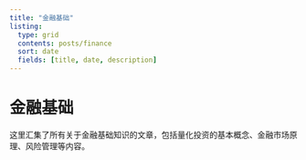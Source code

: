 ```yaml
---
title: "金融基础"
listing: 
  type: grid
  contents: posts/finance
  sort: date
  fields: [title, date, description]
---
```


# 金融基础

这里汇集了所有关于金融基础知识的文章，包括量化投资的基本概念、金融市场原理、风险管理等内容。
